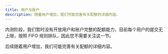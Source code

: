 ```yaml
---
title: 用户与账户
description: 随着用户增加，我们可能完善有关配额的详细内容。
---
```


内测阶段，我们暂时没有开放用户和账户完整的配额能力，目前每个用户的提交无上限，按照 FIFO 规则排队，因此您不需要关注这一节。

后续随着用户增加，我们可能完善有关配额的详细内容。

<Mermaid
  chart="
flowchart TD;
    subgraph 用户与平台交互;
        用户 -->|个人身份验证 | 平台;
        用户 --> 私有存储空间;
        私有存储空间 -->|支持共享 | 其他用户;
    end;
    subgraph 用户与账户关系;
        用户 -->|可属于 | 账户;
        用户 -->|默认加入 | 公共队列账户;
        账户 -->|包含 | 用户;
        公共队列账户 -->|优先级最低 | 高优账户;
        高优账户 -->|有高优需求时建立 | 用户;
        高优账户 -->|释放空间 | 其他高优账户;
        账户 -->|设置配额限制 | 账户存储空间;
        账户存储空间 -->|进一步限制 | 用户配额;
    end;
"
/>
